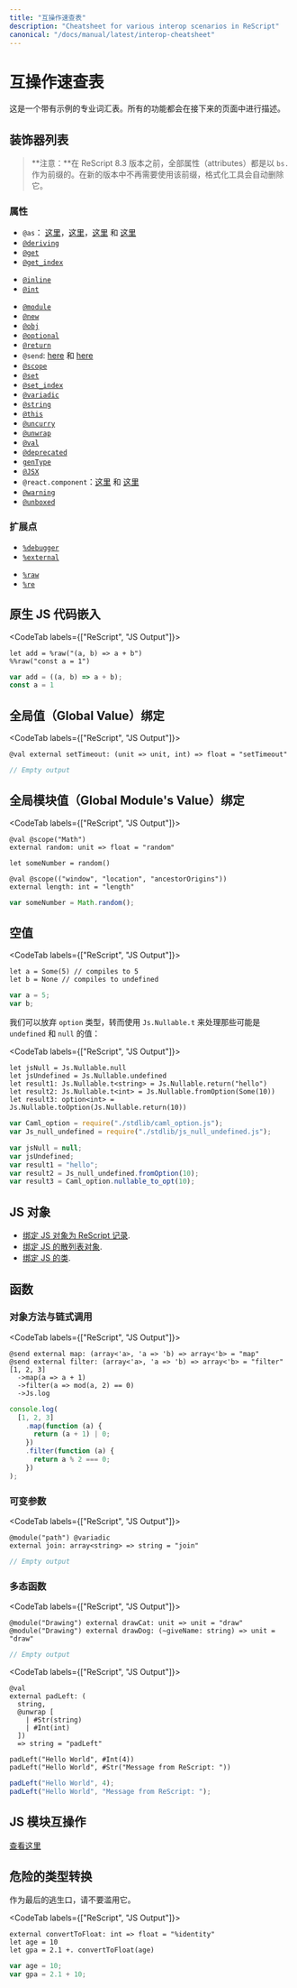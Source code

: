 ```yaml
---
title: "互操作速查表"
description: "Cheatsheet for various interop scenarios in ReScript"
canonical: "/docs/manual/latest/interop-cheatsheet"
---
```


<!--
# Interop Cheatsheet
-->
# 互操作速查表

<!--
This is a glossary with examples. All the features are described by later pages.
-->

这是一个带有示例的专业词汇表。所有的功能都会在接下来的页面中进行描述。

<!--
## List of Decorators
-->
## 装饰器列表

<!--
> **Note:** In ReScript <8.3, all our attributes started with the `bs.` prefix. This is no longer needed and our formatter automatically removes them in newer ReScript versions.
-->

> **注意：**在 ReScript 8.3 版本之前，全部属性（attributes）都是以 `bs.` 作为前缀的。在新的版本中不再需要使用该前缀，格式化工具会自动删除它。

<!-- Synced from https://github.com/rescript-lang/syntax/blob/123760c5a264da5288eeee5213ddd25eb86d62fe/src/res_printer.ml#L19-L51 -->

<!--
### Attributes
-->
### 属性

- `@as`： [这里](attribute#usage)，[这里](bind-to-js-function#fixed-arguments)，[这里](bind-to-js-function#constrain-arguments-better) 和 [这里](generate-converters-accessors#usage-3)
- [`@deriving`](generate-converters-accessors#generate-functions--plain-values-for-variants)
- [`@get`](bind-to-js-object#bind-using-special-bs-getters--setters)
- [`@get_index`](bind-to-js-object#bind-using-special-bs-getters--setters)
<!-- - `@ignore` -->
- [`@inline`](inlining-constants)
- [`@int`](bind-to-js-function#constrain-arguments-better)
<!-- - `@meth` -->
- [`@module`](import-from-export-to-js#import-a-javascript-modules-content)
- [`@new`](bind-to-js-object#bind-to-a-js-object-thats-a-class)
- [`@obj`](generate-converters-accessors#convert-external-into-js-object-creation-function)
- [`@optional`](generate-converters-accessors#optional-labels)
- [`@return`](bind-to-js-function#function-nullable-return-value-wrapping)
- `@send`: [here](bind-to-js-function#object-method) 和 [here](pipe#js-method-chaining)
- [`@scope`](bind-to-global-js-values#global-modules)
- [`@set`](bind-to-js-object#bind-using-special-bs-getters--setters)
- [`@set_index`](bind-to-js-object#bind-using-special-bs-getters--setters)
- [`@variadic`](bind-to-js-function#variadic-function-arguments)
- [`@string`](bind-to-js-function#constrain-arguments-better)
- [`@this`](bind-to-js-function#modeling-this-based-callbacks)
- [`@uncurry`](bind-to-js-function#extra-solution)
- [`@unwrap`](bind-to-js-function#trick-2-polymorphic-variant--bsunwrap)
- [`@val`](bind-to-global-js-values#global-modules)
- [`@deprecated`](attribute#usage)
- [`genType`](https://github.com/reason-association/genType)
- [`@JSX`](jsx)
- `@react.component`：[这里](/docs/react/latest/introduction) 和 [这里](https://github.com/reasonml/reason-react)
- [`@warning`](attribute#usage)
- [`@unboxed`](unboxed)

<!--
### Extension Points
-->
### 扩展点

- [`%debugger`](embed-raw-javascript#debugger)
- [`%external`](bind-to-global-js-values#special-global-values)
<!-- - `%node` -->
<!-- - `%obj` -->
- [`%raw`](embed-raw-javascript#paste-raw-js-code)
- [`%re`](primitive-types#regular-expression)

<!--
## Raw JS
-->
## 原生 JS 代码嵌入

<CodeTab labels={["ReScript", "JS Output"]}>

```res example
let add = %raw("(a, b) => a + b")
%%raw("const a = 1")
```
```js
var add = ((a, b) => a + b);
const a = 1
```

</CodeTab>

<!--
## Global Value
-->
## 全局值（Global Value）绑定

<CodeTab labels={["ReScript", "JS Output"]}>

```res example
@val external setTimeout: (unit => unit, int) => float = "setTimeout"
```
```js
// Empty output
```

</CodeTab>

<!--
## Global Module's Value
-->
## 全局模块值（Global Module's Value）绑定

<CodeTab labels={["ReScript", "JS Output"]}>

```res example
@val @scope("Math")
external random: unit => float = "random"

let someNumber = random()

@val @scope(("window", "location", "ancestorOrigins"))
external length: int = "length"
```
```js
var someNumber = Math.random();
```

</CodeTab>

<!--
## Nullable
-->
## 空值

<CodeTab labels={["ReScript", "JS Output"]}>

```res example
let a = Some(5) // compiles to 5
let b = None // compiles to undefined
```
```js
var a = 5;
var b;
```

</CodeTab>

<!--
Handling a value that can be `undefined` and `null`, by ditching the `option` type and using `Js.Nullable.t`:
-->

我们可以放弃 `option` 类型，转而使用 `Js.Nullable.t` 来处理那些可能是 `undefined` 和 `null` 的值：

<CodeTab labels={["ReScript", "JS Output"]}>

```res example
let jsNull = Js.Nullable.null
let jsUndefined = Js.Nullable.undefined
let result1: Js.Nullable.t<string> = Js.Nullable.return("hello")
let result2: Js.Nullable.t<int> = Js.Nullable.fromOption(Some(10))
let result3: option<int> = Js.Nullable.toOption(Js.Nullable.return(10))
```
```js
var Caml_option = require("./stdlib/caml_option.js");
var Js_null_undefined = require("./stdlib/js_null_undefined.js");

var jsNull = null;
var jsUndefined;
var result1 = "hello";
var result2 = Js_null_undefined.fromOption(10);
var result3 = Caml_option.nullable_to_opt(10);
```

</CodeTab>

<!--
## JS Object
-->
## JS 对象

<!--
- [Bind to a JS object as a ReScript record](bind-to-js-object#bind-to-record-like-js-objects).
- [Bind to a JS object that acts like a hash map](bind-to-js-object#bind-to-hash-map-like-js-object).
- [Bind to a JS object that's a class](bind-to-js-object#bind-to-a-js-object-thats-a-class).
-->

- [绑定 JS 对象为 ReScript 记录](bind-to-js-object#bind-to-record-like-js-objects).
- [绑定 JS 的散列表对象](bind-to-js-object#bind-to-hash-map-like-js-object).
- [绑定 JS 的类](bind-to-js-object#bind-to-a-js-object-thats-a-class).

<!--
## Function
-->
## 函数

<!--
### Object Method & Chaining
-->
### 对象方法与链式调用

<CodeTab labels={["ReScript", "JS Output"]}>

```res example
@send external map: (array<'a>, 'a => 'b) => array<'b> = "map"
@send external filter: (array<'a>, 'a => 'b) => array<'b> = "filter"
[1, 2, 3]
  ->map(a => a + 1)
  ->filter(a => mod(a, 2) == 0)
  ->Js.log
```
```js
console.log(
  [1, 2, 3]
    .map(function (a) {
      return (a + 1) | 0;
    })
    .filter(function (a) {
      return a % 2 === 0;
    })
);
```

</CodeTab>

<!--
### Variadic Arguments
-->
### 可变参数

<CodeTab labels={["ReScript", "JS Output"]}>

```res example
@module("path") @variadic
external join: array<string> => string = "join"
```
```js
// Empty output
```

</CodeTab>

<!--
### Polymorphic Function
-->
### 多态函数

<CodeTab labels={["ReScript", "JS Output"]}>

```res example
@module("Drawing") external drawCat: unit => unit = "draw"
@module("Drawing") external drawDog: (~giveName: string) => unit = "draw"
```
```js
// Empty output
```

</CodeTab>

<CodeTab labels={["ReScript", "JS Output"]}>

```res example
@val
external padLeft: (
  string,
  @unwrap [
    | #Str(string)
    | #Int(int)
  ])
  => string = "padLeft"

padLeft("Hello World", #Int(4))
padLeft("Hello World", #Str("Message from ReScript: "))
```
```js
padLeft("Hello World", 4);
padLeft("Hello World", "Message from ReScript: ");
```

</CodeTab>

<!--
## JS Module Interop
-->
## JS 模块互操作

<!--
[See here](import-from-export-to-js.md)
-->

[查看这里](import-from-export-to-js.md)

<!--
## Dangerous Type Cast
-->
## 危险的类型转换

<!--
Final escape hatch converter. Do not abuse.
-->

作为最后的逃生口，请不要滥用它。

<CodeTab labels={["ReScript", "JS Output"]}>

```res example
external convertToFloat: int => float = "%identity"
let age = 10
let gpa = 2.1 +. convertToFloat(age)
```
```js
var age = 10;
var gpa = 2.1 + 10;
```

</CodeTab>
